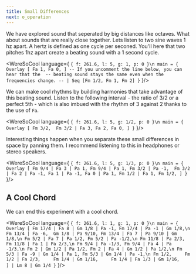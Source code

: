 ```yaml
---
title: Small Differences 
next: o_operation
---
```


We have explored sound that seperated by big distances like octaves. What about sounds that are really close together. Lets listen to two sine waves 1 hz apart.
A hertz is defined as one cycle per seconed. You'll here that two pitches 1hz apart create a beating sound with a 1 second cycle.


<WereSoCool language={
`{ f: 261.6, l: 5, g: 1, p: 0 }\n
main = {
  Overlay [
    Fa 1,
    Fa 0,
  ]
  -- If you uncomment the line below, you can hear that the 
  -- beating sound stays the same even when the frequencies change.
  -- | Seq [Fm 1/2, Fm 1, Fm 2]
}`
}/>


We can make cool rhythms by building harmonies that take advantage of this beating sound. Listen to the following interval - the ratio of 3/2 or a perfect 5th - which is also imbued with the rhythm of 3 against 2 thanks to the use of `Fa`.

<WereSoCool language={
`{ f: 261.6, l: 5, g: 1/2, p: 0 }\n
main = {
  Overlay [
    Fm 3/2, 
    Fm 3/2 | Fa 3,
    Fa 2,
    Fa 0,
  ]
}`
}/>

Interesting things happen when you separate these small differences in space by panning them. I recommend listening to this in headphones or stereo speakers. 

<WereSoCool language={
`{ f: 261.6, l: 5, g: 1/3, p: 0 }\n
main = {
  Overlay [
    Fm 9/4 | Fa 3 | Pa 1,
    Fm 9/4 | Pa 1,
    Fm 3/2 | Pa -1, 
    Fm 3/2 | Fa 2 | Pa -1,
    Fa 1 | Pa -1,
    Fa 0 | Pa 1,
    Fm 1/2 | Fa 1,
    Fm 1/2,
  ]
}`
}/>

## A Cool Chord

We can end this experiment with a cool chord. 

<WereSoCool language={
`{ f: 261.6, l: 1, g: 1, p: 0 }\n
main = {
  Overlay [
    Fm 17/4 | Fa 8 | Gm 1/8 | Pa -1,
    Fm 17/4 | Pa -1 | Gm 1/8,\n
    Fm 13/4 | Fa -6,  Gm 1/8 | Pa 9/10,
    Fm 13/4 | Fa 7 | Pa 9/10 | Gm 1/8,\n
    Fm 5/2 | Fa 7 | Pa 1/2,
    Fm 5/2 | Pa -1/2,\n
    Fm 11/8 | Pa 2/3,
    Fm 11/8 | Fa 1 | Pa 2/3,\n
    Fm 9/4 | Pa -1/3,
    Fm 9/4 | Fa 4 | Pa -1/3,\n
    Fm 2 | Gm 1/2 | Pa 1/2,
    Fm 2 | Fa 4 | Gm 1/2 | Pa 1/2,\n
    Fm 5/3 | Fa -9 | Gm 1/4 | Pa 1,
    Fm 5/3 | Gm 1/4 | Pa -1,\n
    Fm 1/2,    
    Fm 1/2 | Fa 2/3,    
    Fm 1/4 | Gm 1/16,    
    Fm 1/4 | Fa 1/3 | Gm 1/16,    
  ]
  | Lm 8
  | Gm 1/4
}`
}/>
